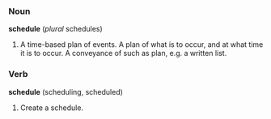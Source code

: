 ===Noun===
'''schedule''' (''plural'' schedules)
# A time-based plan of events. A plan of what is to occur, and at what time it is to occur. A conveyance of such as plan, e.g. a written list.

===Verb===
'''schedule''' (scheduling, scheduled)
# Create a schedule.